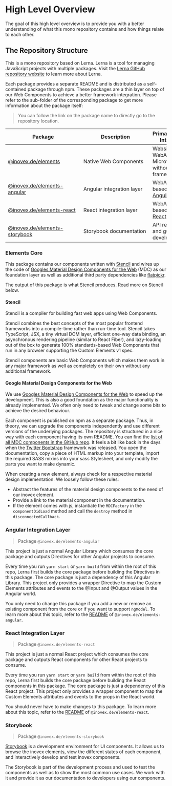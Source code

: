 
<Meta title="Docs/Contributing/Architectural Overview" />

# High Level Overview

The goal of this high level overview is to provide you with a better understanding of what this mono repository
contains and how things relate to each other.

## The Repository Structure

This is a mono repository based on Lerna. Lerna is a tool for managing JavaScript projects with multiple packages. Visit the [Lerna GitHub repository website](https://github.com/lerna/lerna) to learn more about Lerna.

Each package provides a separate README and is distributed as a self-contained package through npm. These packages are a thin layer on top of our Web Components to achieve a better framework integration. Please refer to the sub-folder of the corresponding package to get more information about the package itself:

> You can follow the link on the package name to directly go to the repository location.

| <div style="width:220px">**Package**</div>                                                              | <div style="width:200px">**Description**</div> | **Primary Usage Intention**                                  |
| ------------------------------------------------------------------------------------------------------- | ---------------------------------------------- | ------------------------------------------------------------ |
| [@inovex.de/elements](https://github.com/inovex/elements/tree/master/packages/elements)                 | Native Web Components                          | Websites, WebApps and Microfrontends without a framework.    |
| [@inovex.de/elements-angular](https://github.com/inovex/elements/tree/master/packages/elements-angular) | Angular integration layer                      | WebApps based on [Angular](https://github.com/angular).      |
| [@inovex.de/elements-react](https://github.com/inovex/elements/tree/master/packages/elements-react)     | React integration layer                        | WebApps based on [React](https://github.com/facebook/react). |
| [@inovex.de/elements-storybook](https://github.com/inovex/elements/tree/master/packages/storybook)      | Storybook documentation                        | API reference and guide for developers.                      |

### Elements Core

This package contains our components written with [Stencil](https://stenciljs.com/) and wires up the code of [Googles Material Design Components for the Web](https://github.com/material-components/material-components-web/) (MDC) as our foundation layer as well as additional third party dependencies like [flatpickr](https://flatpickr.js.org/).

The output of this package is what Stencil produces. Read more on Stencil below.

#### Stencil

Stencil is a compiler for building fast web apps using Web Components.

Stencil combines the best concepts of the most popular frontend frameworks into a compile-time rather than run-time tool. Stencil takes TypeScript, JSX, a tiny virtual DOM layer, efficient one-way data binding, an asynchronous rendering pipeline (similar to React Fiber), and lazy-loading out of the box to generate 100% standards-based Web Components that run in any browser supporting the Custom Elements
v1 spec.

Stencil components are basic Web Components which makes them work in any major framework as well as completely on their own without any additional framework.

#### Google Material Design Components for the Web

We use [Googles Material Design Components for the Web](https://github.com/material-components/material-components-web/) to speed up the development. This is also a good foundation as the major functionality is already implemented. We often only need to tweak and change some bits to achieve the desired behaviour.

Each component is published on npm as a separate package. Thus, in theory, we can upgrade the components independently and use different versions of the underlying packages. The repository is structured in a nice way with each component having its own README. You can find the [list of all MDC components in the GitHub repo](https://github.com/material-components/material-components-web/blob/master/packages). It feels a bit like back in the days when the [Twitter Bootstrap](https://getbootstrap.com/) framework was released. You open the documentation, copy a piece of HTML markup into your template, import the required SASS mixins into your sass Stylesheet, and only modify the parts you want to make dynamic.

When creating a new element, always check for a respective material design implementation. We loosely follow these rules:

- Abstract the features of the material design components to the need of our inovex element.
- Provide a link to the material component in the documentation.
- If the element comes with js, instantiate the `MDCFactory` in the `componentDidLoad` method and call the `destroy` method in `disconnectedCallback`.

### Angular Integration Layer

> Package `@inovex.de/elements-angular`

This project is just a normal Angular Library which consumes the core package and outputs Directives for other Angular projects to consume.

Every time you run `yarn start` or `yarn build` from within the root of this repo, Lerna first builds the core package before building the Directives in this package. The core package is just a dependency of this Angular Library. This project only provides a wrapper Directive to map the Custom Elements attributes and events to the @Input and @Output values in the Angular world.

You only need to change this package if you add a new or remove an existing component from the core or if you want to support `ngModel`. To learn more about this topic, refer to the [README](https://github.com/inovex/elements/blob/master/packages/elements-angular/elements/README.md) of `@inovex.de/elements-angular`.

### React Integration Layer

> Package `@inovex.de/elements-react`

This project is just a normal React project which consumes the core package and outputs React components for other React projects to consume.

Every time you run `yarn start` or `yarn build` from within the root of this repo, Lerna first builds the core package before building the React components in this package. The core package is just a dependency of this React project. This project only provides a wrapper component to map the Custom Elements attributes and events to the props in the React world.

You should never have to make changes to this package. To learn more about this topic, refer to the [README](https://github.com/inovex/elements/blob/master/packages/elements-react/README.md) of `@inovex.de/elements-react`.

### Storybook

> Package `@inovex.de/elements-storybook`

[Storybook](https://github.com/storybooks/storybook) is a development environment for UI components. It allows us to browse the inovex elements, view the different states of each component, and interactively develop and test inovex components.

The Storybook is part of the development process and used to test the components as well as to show the most common use cases. We work with it and provide it as our documentation to developers using our components.
